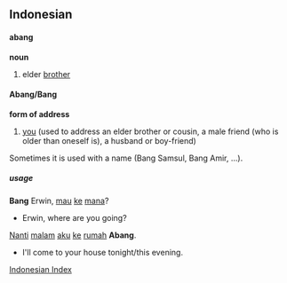 ==Indonesian==
====abang====
'''noun'''
# elder [[brother]]

====Abang/Bang====
'''form of address'''
# [[you]] (used to address an elder brother or cousin, a male friend (who is older than oneself is), a husband or boy-friend)
Sometimes it is used with a name (Bang Samsul, Bang Amir, ...).

=====usage=====
'''Bang''' Erwin, [[mau]] [[ke]] [[mana]]?
* Erwin, where are you going?

[[Nanti]] [[malam]] [[aku]] [[ke]] [[rumah]] '''Abang'''.
* I'll come to your house tonight/this evening.


[[Wiktionary:Indonesian index|Indonesian Index]]